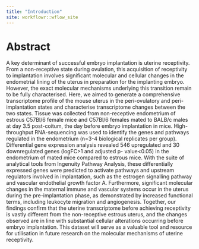 ---
title: "Introduction"
site: workflowr::wflow_site
---

# Abstract

A key determinant of successful embryo implantation is uterine receptivity. From a non-receptive state during ovulation, this acquisition of receptivity to implantation involves significant molecular and cellular changes in the endometrial lining of the uterus in preparation for the implanting embryo. However, the exact molecular mechanisms underlying this transition remain to be fully characterised. Here, we aimed to generate a comprehensive transcriptome profile of the mouse uterus in the peri-ovulatory and peri-implantation states and characterise transcriptome changes between the two states. Tissue was collected from non-receptive endometrium of estrous C57Bl/6 female mice and C57Bl/6 females mated to BALB/c males at day 3.5 post-coitum, the day before embryo implantation in mice. High-throughput RNA-sequencing was used to identify the genes and pathways regulated in the endometrium (n=3-4 biological replicates per group). Differential gene expression analysis revealed 546 upregulated and 30 downregulated genes (logFC>1 and adjusted p- value<0.05) in the endometrium of mated mice compared to estrous mice. With the suite of analytical tools from Ingenuity Pathway Analysis, these differentially expressed genes were predicted to activate pathways and upstream regulators involved in implantation, such as the estrogen signalling pathway and vascular endothelial growth factor A. Furthermore, significant molecular changes in the maternal immune and vascular systems occur in the uterus during the pre-implantation phase, as demonstrated by increased functional terms, including leukocyte migration and angiogenesis. Together, our findings confirm that the uterine transcriptome before achieving receptivity is vastly different from the non-receptive estrous uterus, and the changes observed are in line with substantial cellular alterations occurring before embryo implantation. This dataset will serve as a valuable tool and resource for utilisation in future research on the molecular mechanisms of uterine receptivity.
